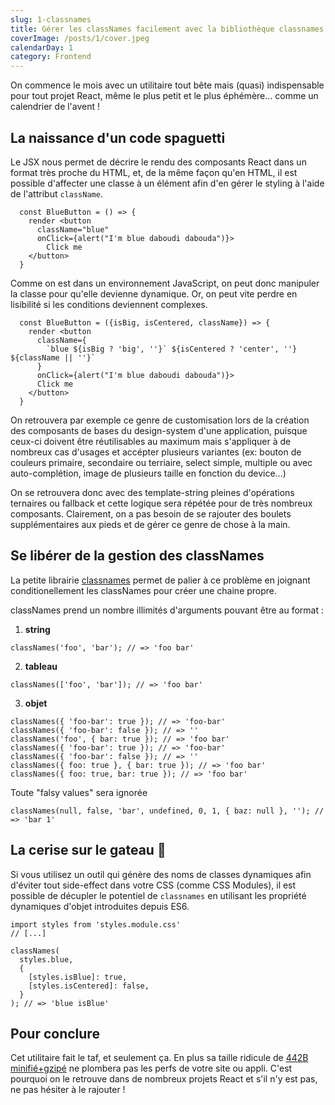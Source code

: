```yaml
---
slug: 1-classnames
title: Gérer les classNames facilement avec la bibliothèque classnames
coverImage: /posts/1/cover.jpeg
calendarDay: 1
category: Frontend
---
```


On commence le mois avec un utilitaire tout bête mais (quasi) indispensable pour tout projet React, même le plus petit et le plus éphémère... comme un calendrier de l'avent !

## La naissance d'un code spaguetti

Le JSX nous permet de décrire le rendu des composants React dans un format très proche du HTML, et, de la même façon qu'en HTML, il est possible d'affecter une classe à un élément afin d'en gérer le styling à l'aide de l'attribut `className`.

```
  const BlueButton = () => {
    render <button
      className="blue"
      onClick={alert("I'm blue daboudi dabouda")}>
        Click me
    </button>
  }
```

Comme on est dans un environnement JavaScript, on peut donc manipuler la classe pour qu'elle devienne dynamique. Or, on peut vite perdre en lisibilité si les conditions deviennent complexes.

```
  const BlueButton = ({isBig, isCentered, className}) => {
    render <button
      className={
        `blue ${isBig ? 'big', ''}` ${isCentered ? 'center', ''} ${className || ''}`
      }
      onClick={alert("I'm blue daboudi dabouda")}>
      Click me
    </button>
  }
```

On retrouvera par exemple ce genre de customisation lors de la création des composants de bases du design-system d'une application, puisque ceux-ci doivent être réutilisables au maximum mais s'appliquer à de nombreux cas d'usages et accépter plusieurs variantes (ex: bouton de couleurs primaire, secondaire ou terriaire, select simple, multiple ou avec auto-complétion, image de plusieurs taille en fonction du device...)

On se retrouvera donc avec des template-string pleines d'opérations ternaires ou fallback et cette logique sera répétée pour de très nombreux composants. Clairement, on a pas besoin de se rajouter des boulets supplémentaires aux pieds et de gérer ce genre de chose à la main.

## Se libérer de la gestion des classNames

La petite librairie [classnames](https://github.com/JedWatson/classnames) permet de palier à ce problème en joignant conditionellement les classNames pour créer une chaine propre.

classNames prend un nombre illimités d'arguments pouvant être au format :

1. **string**

```
classNames('foo', 'bar'); // => 'foo bar'
```

2. **tableau**

```
classNames(['foo', 'bar']); // => 'foo bar'
```

3. **objet**

```
classNames({ 'foo-bar': true }); // => 'foo-bar'
classNames({ 'foo-bar': false }); // => ''
classNames('foo', { bar: true }); // => 'foo bar'
classNames({ 'foo-bar': true }); // => 'foo-bar'
classNames({ 'foo-bar': false }); // => ''
classNames({ foo: true }, { bar: true }); // => 'foo bar'
classNames({ foo: true, bar: true }); // => 'foo bar'
```

Toute "falsy values" sera ignorée

```
classNames(null, false, 'bar', undefined, 0, 1, { baz: null }, ''); // => 'bar 1'
```

## La cerise sur le gateau 🍒

Si vous utilisez un outil qui génère des noms de classes dynamiques afin d'éviter tout side-effect dans votre CSS (comme CSS Modules), il est possible de décupler le potentiel de `classnames` en utilisant les propriété dynamiques d'objet introduites depuis ES6.

```
import styles from 'styles.module.css'
// [...]

classNames(
  styles.blue,
  {
    [styles.isBlue]: true,
    [styles.isCentered]: false,
  }
); // => 'blue isBlue'
```

## Pour conclure

Cet utilitaire fait le taf, et seulement ça. En plus sa taille ridicule de [442B minifié+gzipé](https://bundlephobia.com/result?p=classnames@2.2.6) ne plombera pas les perfs de votre site ou appli.
C'est pourquoi on le retrouve dans de nombreux projets React et s'il n'y est pas, ne pas hésiter à le rajouter !
